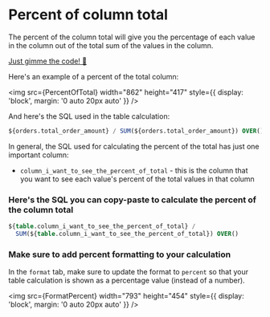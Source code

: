 
# Percent of column total

The percent of the column total will give you the percentage of each value in the column out of the total sum of the values in the column.

[Just gimme the code! 👾](#-heres-the-sql-you-can-copy-paste-to-calculate-the-percent-of-the-column-total)

Here's an example of a percent of the total column:

<img
    src={PercentOfTotal}
    width="862"
    height="417"
    style={{ display: 'block', margin: '0 auto 20px auto' }}
/>

And here's the SQL used in the table calculation:

```sql
${orders.total_order_amount} / SUM(${orders.total_order_amount}) OVER()
```

In general, the SQL used for calculating the percent of the total has just one important column:

-   `column_i_want_to_see_the_percent_of_total` - this is the column that you want to see each value's percent of the total values in that column

### Here's the SQL you can copy-paste to calculate the percent of the column total

```sql
${table.column_i_want_to_see_the_percent_of_total} /
  SUM(${table.column_i_want_to_see_the_percent_of_total}) OVER()
```

### Make sure to add percent formatting to your calculation

In the `format` tab, make sure to update the format to `percent` so that your table calculation is shown as a percentage value (instead of a number).

<img
    src={FormatPercent}
    width="793"
    height="454"
    style={{ display: 'block', margin: '0 auto 20px auto' }}
/>
